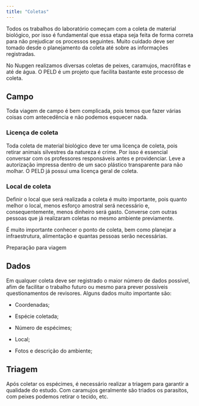```yaml
---
title: "Coletas"
---
```


Todos os trabalhos do laboratório começam com a coleta de material biológico, por isso é fundamental que essa etapa seja feita de forma correta para não prejudicar os processos seguintes. Muito cuidado deve ser tomado desde o planejamento da coleta até sobre as informações registradas.

No Nupgen realizamos diversas coletas de peixes, caramujos, macrófitas e até de água. O PELD é um projeto que facilita bastante este processo de coleta.

## Campo

Toda viagem de campo é bem complicada, pois temos que fazer várias coisas com antecedência e não podemos esquecer nada.

### Licença de coleta

Toda coleta de material biológico deve ter uma licença de coleta, pois retirar animais silvestres da natureza é crime. Por isso é essencial conversar com os professores responsáveis antes e providenciar. Leve a autorização impressa dentro de um saco plástico transparente para não molhar. O PELD já possui uma licença geral de coleta.

### Local de coleta

Definir o local que será realizada a coleta é muito importante, pois quanto melhor o local, menos esforço amostral será necessário e, consequentemente, menos dinheiro será gasto. Converse com outras pessoas que já realizaram coletas no mesmo ambiente previamente.

É muito importante conhecer o ponto de coleta, bem como planejar a infraestrutura, alimentação e quantas pessoas serão necessárias.

Preparação para viagem

## Dados

Em qualquer coleta deve ser registrado o maior número de dados possível, afim de facilitar o trabalho futuro ou mesmo para prever possíveis questionamentos de revisores. Alguns dados muito importante são:

- Coordenadas;

- Espécie coletada;

- Número de espécimes;

- Local;

- Fotos e descrição do ambiente;


## Triagem

Após coletar os espécimes, é necessário realizar a triagem para garantir a qualidade do estudo. Com caramujos geralmente são triados os parasitos, com peixes podemos retirar o tecido, etc.






